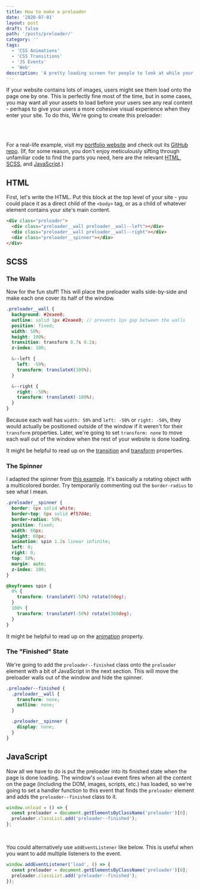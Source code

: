 ```yaml
---
title: How to make a preloader
date: '2020-07-01'
layout: post
draft: false
path: '/posts/preloader/'
category: ''
tags:
  - 'CSS Animations'
  - 'CSS Transitions'
  - 'JS Events'
  - 'Web'
description: 'A pretty loading screen for people to look at while your website loads.'
---
```



If your website contains lots of images, users might see them load onto the page one by one. This is perfectly fine most
of the time, but in some cases, you may want all your assets to load before your users see any real content - perhaps to
give your users a more cohesive visual experience when they enter your site. To do this, We're going to create this
preloader:

<br />

<Preloader />

<br />

For a real-life example, visit my [portfolio website](robynchoi.me) and check out its
[GitHub repo](https://github.com/robyn3choi/robyn-portfolio-2019). (If, for some reason, you don't enjoy meticulously
sifting through unfamiliar code to find the parts you need, here are the relevant
[HTML](https://github.com/robyn3choi/robyn-portfolio-2019/blob/master/public/index.html),
[SCSS](https://github.com/robyn3choi/robyn-portfolio-2019/tree/master/src/styles/general.scss), and
[JavaScript](https://github.com/robyn3choi/robyn-portfolio-2019/tree/master/src/scripts/main.js).)

## HTML

First, let's write the HTML. Put this block at the top level of your site - you could place it as a direct child of the
`<body>` tag, or as a child of whatever element contains your site's main content.

```HTML
<div class="preloader">
  <div class="preloader__wall preloader__wall--left"></div>
  <div class="preloader__wall preloader__wall--right"></div>
  <div class="preloader__spinner"></div>
</div>
```

## SCSS

### The Walls

Now for the fun stuff! This will place the preloader walls side-by-side and make each one cover its half of the window.

```scss
.preloader__wall {
  background: #2eaee0;
  outline: solid 1px #2eaee0; // prevents 1px gap between the walls
  position: fixed;
  width: 50%;
  height: 100%;
  transition: transform 0.7s 0.2s;
  z-index: 100;

  &--left {
    left: -50%;
    transform: translateX(100%);
  }

  &--right {
    right: -50%;
    transform: translateX(-100%);
  }
}
```

Because each wall has `width: 50%` and `left: -50%` or `right: -50%`, they would actually be positioned outside of the
window if it weren't for their `transform` properties. Later, we're going to set `transform: none` to move each wall out
of the window when the rest of your website is done loading.

It might be helpful to read up on the [transition](https://css-tricks.com/almanac/properties/t/transition/) and
[transform](https://css-tricks.com/almanac/properties/t/transform/) properties.

### The Spinner

I adapted the spinner from [this example](https://www.w3schools.com/howto/howto_css_loader.asp). It's basically a
rotating object with a multicolored border. Try temporarily commenting out the `border-radius` to see what I mean.

```scss
.preloader__spinner {
  border: 6px solid white;
  border-top: 6px solid #f57d4e;
  border-radius: 50%;
  position: fixed;
  width: 60px;
  height: 60px;
  animation: spin 1.2s linear infinite;
  left: 0;
  right: 0;
  top: 50%;
  margin: auto;
  z-index: 100;
}

@keyframes spin {
  0% {
    transform: translateY(-50%) rotate(0deg);
  }
  100% {
    transform: translateY(-50%) rotate(360deg);
  }
}
```

It might be helpful to read up on the [animation](https://css-tricks.com/almanac/properties/a/animation/) property.

### The "Finished" State

We're going to add the `preloader--finished` class onto the `preloader` element with a bit of JavaScript in the next
section. This will move the preloader walls out of the window and hide the spinner.

```scss
.preloader--finished {
  .preloader__wall {
    transform: none;
    outline: none;
  }

  .preloader__spinner {
    display: none;
  }
}
```

## JavaScript

Now all we have to do is put the preloader into its finished state when the page is done loading. The window's `onload`
event fires when all the content on the page (including the DOM, images, scripts, etc.) has loaded, so we're going to
set a handler function to this event that finds the `preloader` element and adds the `preloader--finished` class to it.

```javascript
window.onload = () => {
  const preloader = document.getElementsByClassName('preloader')[0];
  preloader.classList.add('preloader--finished');
};
```

<br />

You could alternatively use `addEventListener` like below. This is useful when you want to add multiple listeners to the
event.

```javascript
window.addEventListener('load', () => {
  const preloader = document.getElementsByClassName('preloader')[0];
  preloader.classList.add('preloader--finished');
});
```

